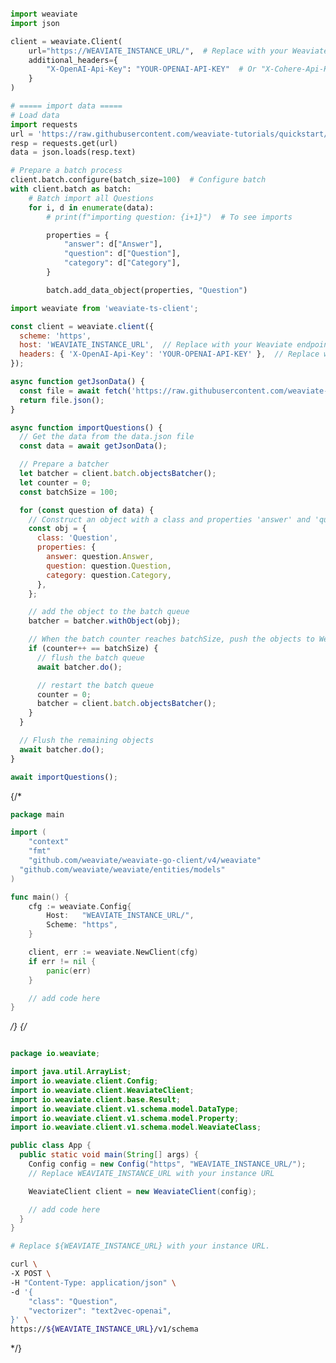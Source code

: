 
<Tabs groupId="languages">
<TabItem value="py" label="Python">

```python

import weaviate
import json

client = weaviate.Client(
    url="https://WEAVIATE_INSTANCE_URL/",  # Replace with your Weaviate endpoint
    additional_headers={
        "X-OpenAI-Api-Key": "YOUR-OPENAI-API-KEY"  # Or "X-Cohere-Api-Key" or "X-HuggingFace-Api-Key"
    }
)

# ===== import data =====
# Load data
import requests
url = 'https://raw.githubusercontent.com/weaviate-tutorials/quickstart/main/data/jeopardy_tiny.json'
resp = requests.get(url)
data = json.loads(resp.text)

# Prepare a batch process
client.batch.configure(batch_size=100)  # Configure batch
with client.batch as batch:
    # Batch import all Questions
    for i, d in enumerate(data):
        # print(f"importing question: {i+1}")  # To see imports

        properties = {
            "answer": d["Answer"],
            "question": d["Question"],
            "category": d["Category"],
        }

        batch.add_data_object(properties, "Question")
```

</TabItem>
<TabItem value="js" label="JS/TS Client v2">

```js
import weaviate from 'weaviate-ts-client';

const client = weaviate.client({
  scheme: 'https',
  host: 'WEAVIATE_INSTANCE_URL',  // Replace with your Weaviate endpoint
  headers: { 'X-OpenAI-Api-Key': 'YOUR-OPENAI-API-KEY' },  // Replace with your API key
});

async function getJsonData() {
  const file = await fetch('https://raw.githubusercontent.com/weaviate-tutorials/quickstart/main/data/jeopardy_tiny.json');
  return file.json();
}

async function importQuestions() {
  // Get the data from the data.json file
  const data = await getJsonData();

  // Prepare a batcher
  let batcher = client.batch.objectsBatcher();
  let counter = 0;
  const batchSize = 100;

  for (const question of data) {
    // Construct an object with a class and properties 'answer' and 'question'
    const obj = {
      class: 'Question',
      properties: {
        answer: question.Answer,
        question: question.Question,
        category: question.Category,
      },
    };

    // add the object to the batch queue
    batcher = batcher.withObject(obj);

    // When the batch counter reaches batchSize, push the objects to Weaviate
    if (counter++ == batchSize) {
      // flush the batch queue
      await batcher.do();

      // restart the batch queue
      counter = 0;
      batcher = client.batch.objectsBatcher();
    }
  }

  // Flush the remaining objects
  await batcher.do();
}

await importQuestions();
```

</TabItem>
{/* <TabItem value="go" label="Go">

```go
package main

import (
	"context"
	"fmt"
	"github.com/weaviate/weaviate-go-client/v4/weaviate"
  "github.com/weaviate/weaviate/entities/models"
)

func main() {
    cfg := weaviate.Config{
        Host:   "WEAVIATE_INSTANCE_URL/",
        Scheme: "https",
    }

    client, err := weaviate.NewClient(cfg)
    if err != nil {
        panic(err)
    }

    // add code here
}
```

</TabItem> */}
{/* <TabItem value="java" label="Java">

```java

package io.weaviate;

import java.util.ArrayList;
import io.weaviate.client.Config;
import io.weaviate.client.WeaviateClient;
import io.weaviate.client.base.Result;
import io.weaviate.client.v1.schema.model.DataType;
import io.weaviate.client.v1.schema.model.Property;
import io.weaviate.client.v1.schema.model.WeaviateClass;

public class App {
  public static void main(String[] args) {
    Config config = new Config("https", "WEAVIATE_INSTANCE_URL/");
    // Replace WEAVIATE_INSTANCE_URL with your instance URL

    WeaviateClient client = new WeaviateClient(config);

    // add code here
  }
}
```

</TabItem>
<TabItem value="curl" label="Curl">

```bash
# Replace ${WEAVIATE_INSTANCE_URL} with your instance URL.

curl \
-X POST \
-H "Content-Type: application/json" \
-d '{
    "class": "Question",
    "vectorizer": "text2vec-openai",
}' \
https://${WEAVIATE_INSTANCE_URL}/v1/schema
```

</TabItem> */}
</Tabs>
